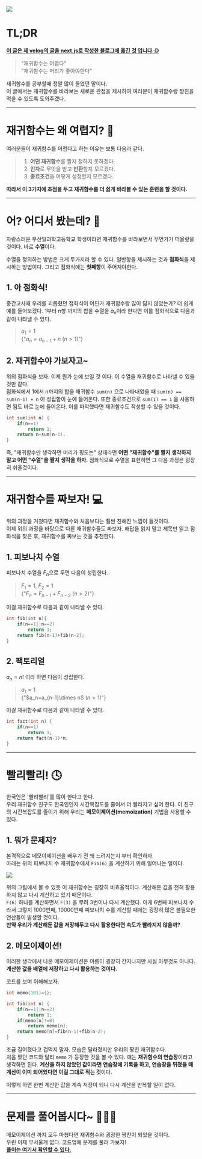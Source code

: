 
![](https://velog.velcdn.com/images/given-woo/post/68f0717a-2ef4-472b-a5c4-499be3aefecb/image.gif)

# TL;DR
**[이 글은 제 velog의 글을 next.js로 작성한 블로그에 옮긴 것 입니다 :D](https://velog.io/@given-woo/%EC%9E%AC%EA%B7%80%ED%95%A8%EC%88%98%EB%9E%91-%EC%B9%9C%EA%B5%AC%EB%A8%B9%EA%B8%B0)**

>"재귀함수는 어렵다"  
>"재귀함수는 머리가 좋아야한다"  

재귀함수를 공부할때 정말 많이 들었던 말이다.  
이 글에서는 재귀함수를 바라보는 새로운 관점을 제시하여 여러분이 재귀함수랑 짱친을 먹을 수 있도록 도와주겠다.  

---

# 재귀함수는 왜 여렵지? 🤯  
여러분들이 재귀함수를 어렵다고 하는 이유는 보통 다음과 같다.  

>1. **어떤 재귀함수**를 짤지 정하지 못하겠다.  
>2. **인자**로 무엇을 받고 **반환**할지 모르겠다.  
>3. **종료조건**을 어떻게 설정할지 모르겠다.  

**따라서 이 3가지에 초점을 두고 재귀함수를 더 쉽게 바라볼 수 있는 훈련을 할 것이다.**  

---

# 어? 어디서 봤는데? 🎒
자랑스러운 부산일과학고등학교 학생이라면 재귀함수를 바라보면서 무언가가 떠올랐을 것이다. 바로 **수열**이다.

수열을 정의하는 방법은 크게 두가지라 할 수 있다. 일반항을 제시하는 것과 **점화식**을 제시하는 방법이다. 그리고 점화식에는 **첫째항**이 주어져야한다.

## 1. 아 점화식!
중간고사때 우리를 괴롭혔던 점화식이 어딘가 재귀함수랑 많이 닮지 않았는가? 더 쉽게 예를 들어보겠다.
1부터 n항 까지의 합을 수열을 <Latex>$a_n$</Latex>이라 한다면 이를 점화식으로 다음과 같이 나타낼 수 있다.  
> <Latex>$a_1=1$</Latex>  
> <Latex>{"$a_n=a_{n-1}+n$ $(n>1)$"}</Latex>

## 2. 재귀함수야 가보자고~
위의 점화식을 보자. 이제 뭔가 눈에 보일 것 이다. 이 수열을 재귀함수로 나타낼 수 있을 것만 같다.  
점화식에서 1에서 n까지의 합을 재귀함수 `sum(n)` 으로 나타내었을 때 `sum(n) == sum(n-1) + n` 이 성립함이 눈에 들어온다. 또한 종료조건으로 `sum(1) == 1` 을 사용하면 됨도 바로 눈에 들어온다. 이를 파악했다면 재귀함수도 작성할 수 있을 것이다.
```c
int sum(int n) {
	if(n==1)
    	return 1;
	return n+sum(n-1);
}
```
즉, "재귀함수만 생각하면 머리가 핑도는" 상태라면 **어떤 "재귀함수"를 짤지 생각하지말고 어떤 "수열"을 짤지 생각을 하자.** 점화식으로 수열을 표현하면 그 다음 과정은 굉장히 쉬울것이다.

---

# 재귀함수를 짜보자! 💻
위의 과정을 거쳤다면 재귀함수와 처음보다는 훨씬 친해진 느낌이 들것이다.  
이제 위의 과정을 바탕으로 다른 재귀함수들도 짜보자. 해답을 읽지 말고 제목만 읽고 점화식을 찾은 후, 재귀함수를 짜보는 것을 추천한다.  

## 1. 피보나치 수열
피보나치 수열을 $F_n$으로 두면 다음이 성립한다.  
><Latex>$F_1=1$, $F_2=1$</Latex>  
><Latex>{"$F_n=F_{n-1}+F_{n-2}$ $(n>2)$"}</Latex>

이걸 재귀함수로 다음과 같이 나타낼 수 있다.
```c
int fib(int n){
	if(n==1||n==2)
		return 1;
	return fib(n-1)+fib(n-2);
}
```

## 2. 팩토리얼
<Latex>$a_n=n!$</Latex> 이라 하면 다음이 성립한다.
><Latex>$a_1=1$</Latex>  
><Latex>{"$a_n=a_{n-1}\\times n$ $(n>1)$"}</Latex>

이걸 재귀함수로 다음과 같이 나타낼 수 있다.

```c
int fact(int n) {
	if(n==1)
		return 1;
	return fact(n-1)*n;
}
```

---

# 빨리빨리! 🕓
한국인은 '빨리빨리'를 많이 한다고 한다.  
우리 재귀함수 친구도 한국인인지 시간복잡도를 줄여서 더 빨라지고 싶어 한다. 이 친구의 시간복잡도를 줄이기 위해 우리는 **메모이제이션(memoization)** 기법을 사용할 수 있다.  

## 1. 뭐가 문제지?
본격적으로 메모이제이션을 배우기 전 왜 느려지는지 부터 확인하자.  
아래는 위의 피보나치 수 재귀함수에서 `Fib(6)` 을 계산하기 위해 일어나는 일이다.  

![](https://velog.velcdn.com/images/given-woo/post/2daacede-af80-49bc-87e5-cfd1b5068d36/image.png)

위의 그림에서 볼 수 있듯 이 재귀함수는 굉장히 비효율적이다. 계산해둔 값을 전혀 활용하지 않고 다시 계산하고 있기 때문이다.  
`F(6)` 하나를 계산하면서 `F(3)` 을 무려 3번이나 다시 계산했다. 이게 6번째 피보나치 수라서 그렇지 1000번째, 10000번째 피보나치 수를 계산할 때에는 굉장히 많은 불필요한 연산들이 발생할 것이다.  
**만약 우리가 계산해둔 값을 저장해두고 다시 활용한다면 속도가 빨라지지 않을까?**

## 2. 메모이제이션!
이러한 생각에서 나온 메모이제이션은 이름이 굉장히 간지나지만 사실 아무것도 아니다.   
**계산한 값을 배열에 저장하고 다시 활용하는 것이다.**  

코드를 보며 이해해보자.

```c
int memo[101]={};

int fib(int n) {
	if(n==1||n==2)
		return 1;
	if(memo[n]!=0)
		return memo[n];
	return memo[n]=fib(n-1)+fib(n-2);
}
```
조금 길어졌다고 겁먹지 말자. 모습은 달라졌지만 우리의 짱친 재귀함수다.  
처음 짰던 코드와 달리 `memo` 가 등장한 것을 볼 수 있다. 얘는 **재귀함수의 연습장**이라고 생각하면 된다. **계산을 하지 않았던 값이라면 연습장에 기록을 하고, 연습장을 뒤졌을 때 계산이 이미 되어있다면 이걸 그대로 적는 것**이다.

이렇게 하면 한번 계산한 값을 계속 저장이 되니 다시 계산을 반복할 일이 없다.

---

# 문제를 풀어봅시다~ 🧑🏻‍💻
메모이제이션 까지 모두 마쳤다면 재귀함수와 굉장한 짱친이 되었을 것이다.  
우린 이제 무서울게 없다. 코드업에 문제를 풀러 가보자!  
**[풀이는 여기서 확인할 수 있다.](https://velog.io/@given-woo/%EC%BD%94%EB%93%9C%EC%97%85-%EC%9E%AC%EA%B7%80%ED%95%A8%EC%88%98-%EC%97%B0%EC%8A%B5%EB%AC%B8%EC%A0%9C)**